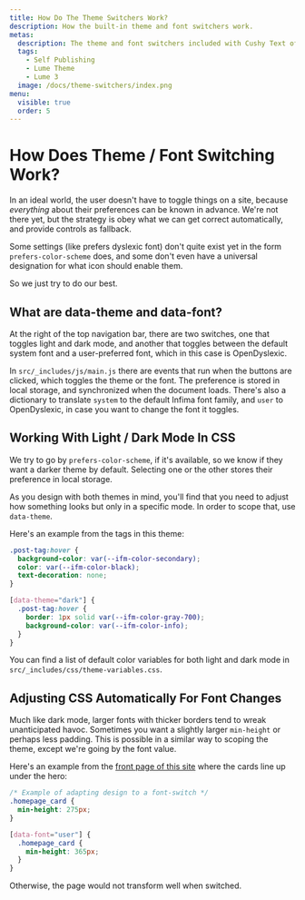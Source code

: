 ```yaml
---
title: How Do The Theme Switchers Work?
description: How the built-in theme and font switchers work.
metas:
  description: The theme and font switchers included with Cushy Text offer convenience, comfort and additional content accessibility. 
  tags:
    - Self Publishing
    - Lume Theme
    - Lume 3 
  image: /docs/theme-switchers/index.png
menu:
  visible: true
  order: 5
---
```


# How Does Theme / Font Switching Work?

In an ideal world, the user doesn't have to toggle things on a 
site, because _everything_ about their preferences can be known
in advance. We're not there yet, but the strategy is obey what
we can get correct automatically, and provide controls as 
fallback.

Some settings (like prefers dyslexic font) don't quite exist yet
in the form `prefers-color-scheme` does, and some don't even have
a universal designation for what icon should enable them.

So we just try to do our best. 

## What are data-theme and data-font? 

At the right of the top navigation bar, there are two switches, 
one that toggles light and dark mode, and another that toggles
between the default system font and a user-preferred font, which
in this case is OpenDyslexic.

In `src/_includes/js/main.js` there are events that run when the
buttons are clicked, which toggles the theme or the font. The 
preference is stored in local storage, and synchronized when the
document loads. There's also a dictionary to translate `system` to 
the default Infima font family, and `user` to OpenDyslexic, in
case you want to change the font it toggles.

## Working With Light / Dark Mode In CSS

We try to go by `prefers-color-scheme`, if it's available, so 
we know if they want a darker theme by default. Selecting one 
or the other stores their preference in local storage. 

As you design with both themes in mind, you'll find that you 
need to adjust how something looks but only in a specific mode.
In order to scope that, use `data-theme`. 

Here's an example from the tags in this theme:

```css 
.post-tag:hover {
  background-color: var(--ifm-color-secondary);
  color: var(--ifm-color-black);
  text-decoration: none;
}

[data-theme="dark"] {
  .post-tag:hover {
    border: 1px solid var(--ifm-color-gray-700);
    background-color: var(--ifm-color-info);
  }
}
```

You can find a list of default color variables for both light and
dark mode in `src/_includes/css/theme-variables.css`.

## Adjusting CSS Automatically For Font Changes

Much like dark mode, larger fonts with thicker borders tend to wreak
unanticipated havoc. Sometimes you want a slightly larger `min-height`
or perhaps less padding. This is possible in a similar way to scoping
the theme, except we're going by the font value.

Here's an example from the [front page of this site](/) where the cards
line up under the hero:

```css
/* Example of adapting design to a font-switch */
.homepage_card {
  min-height: 275px;
}

[data-font="user"] {
  .homepage_card {
    min-height: 365px;
  }
}
```

Otherwise, the page would not transform well when switched.